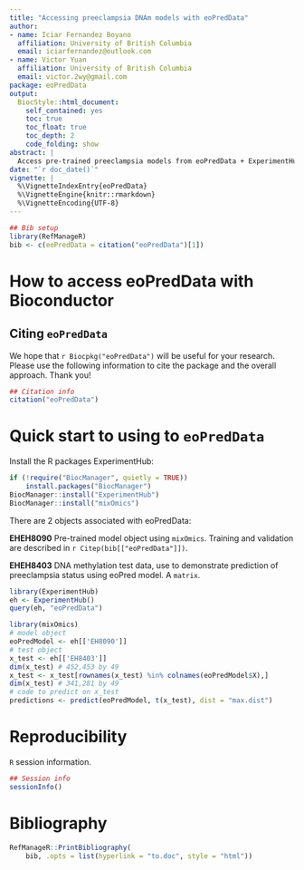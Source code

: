 ```yaml
---
title: "Accessing preeclampsia DNAm models with eoPredData"
author:
- name: Iciar Fernandez Boyano
  affiliation: University of British Columbia
  email: iciarfernandez@outlook.com
- name: Victor Yuan
  affiliation: University of British Columbia
  email: victor.2wy@gmail.com
package: eoPredData
output:
  BiocStyle::html_document:
    self_contained: yes
    toc: true
    toc_float: true
    toc_depth: 2
    code_folding: show
abstract: |
  Access pre-trained preeclampsia models from eoPredData + ExperimentHub
date: "`r doc_date()`"
vignette: |
  %\VignetteIndexEntry{eoPredData}
  %\VignetteEngine{knitr::rmarkdown}
  %\VignetteEncoding{UTF-8}
---
```


```r
## Bib setup
library(RefManageR)
bib <- c(eoPredData = citation("eoPredData")[1])
```

# How to access eoPredData with Bioconductor

## Citing `eoPredData`

We hope that `r Biocpkg("eoPredData")` will be useful for your research. Please 
use the following information to cite the package and the overall approach. 
Thank you!

```r
## Citation info
citation("eoPredData")
```

# Quick start to using to `eoPredData`

Install the R packages ExperimentHub:

```r
if (!require("BiocManager", quietly = TRUE))
    install.packages("BiocManager")
BiocManager::install("ExperimentHub")
BiocManager::install("mixOmics")
```

There are 2 objects associated with eoPredData:

**EHEH8090** Pre-trained model object using `mixOmics`. Training and validation are described in 
`r Citep(bib[["eoPredData"]])`.

**EHEH8403** DNA methylation test data, use to demonstrate prediction of preeclampsia status using eoPred model. A `matrix`.

```r
library(ExperimentHub)
eh <- ExperimentHub()
query(eh, "eoPredData")

library(mixOmics)
# model object
eoPredModel <- eh[['EH8090']] 
# test object
x_test <- eh[['EH8403']]
dim(x_test) # 452,453 by 49
x_test <- x_test[rownames(x_test) %in% colnames(eoPredModel$X),] 
dim(x_test) # 341,281 by 49
# code to predict on x_test
predictions <- predict(eoPredModel, t(x_test), dist = "max.dist")
```

# Reproducibility

`R` session information.

```r
## Session info
sessionInfo()
```

# Bibliography

```r
RefManageR::PrintBibliography(
    bib, .opts = list(hyperlink = "to.doc", style = "html"))
```
